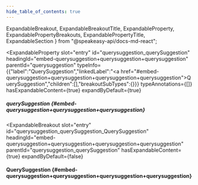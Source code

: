 ```yaml
---
hide_table_of_contents: true
---
```

  ExpandableBreakout,
  ExpandableBreakoutTitle,
  ExpandableProperty,
  ExpandablePropertyBreakouts,
  ExpandablePropertyTitle,
  ExpandableSection
} from "@speakeasy-api/docs-md-react";

<ExpandableSection>

<ExpandableProperty
  slot="entry"
  id="querysuggestion_querySuggestion"
  headingId="embed-querysuggestion+querysuggestion+querysuggestion"
  parentId="querysuggestion"
  typeInfo={{"label":"QuerySuggestion","linkedLabel":"<a href=\"#embed-querysuggestion+querysuggestion+querysuggestion+querysuggestion\">QuerySuggestion</a>","children":[],"breakoutSubTypes":{}}}
  typeAnnotations={[]}
  hasExpandableContent={true}
  expandByDefault={true}
>

<ExpandablePropertyTitle slot="title">

##### querySuggestion \{#embed-querysuggestion+querysuggestion+querysuggestion\}

</ExpandablePropertyTitle>

<ExpandablePropertyBreakouts slot="breakouts">

<ExpandableBreakout
  slot="entry"
  id="querysuggestion_querySuggestion_QuerySuggestion"
  headingId="embed-querysuggestion+querysuggestion+querysuggestion+querysuggestion"
  parentId="querysuggestion_querySuggestion"
  hasExpandableContent={true}
  expandByDefault={false}
>

<ExpandableBreakoutTitle slot="title">

#### QuerySuggestion \{#embed-querysuggestion+querysuggestion+querysuggestion+querysuggestion\}

</ExpandableBreakoutTitle>

</ExpandableBreakout>

</ExpandablePropertyBreakouts>

</ExpandableProperty>

</ExpandableSection>